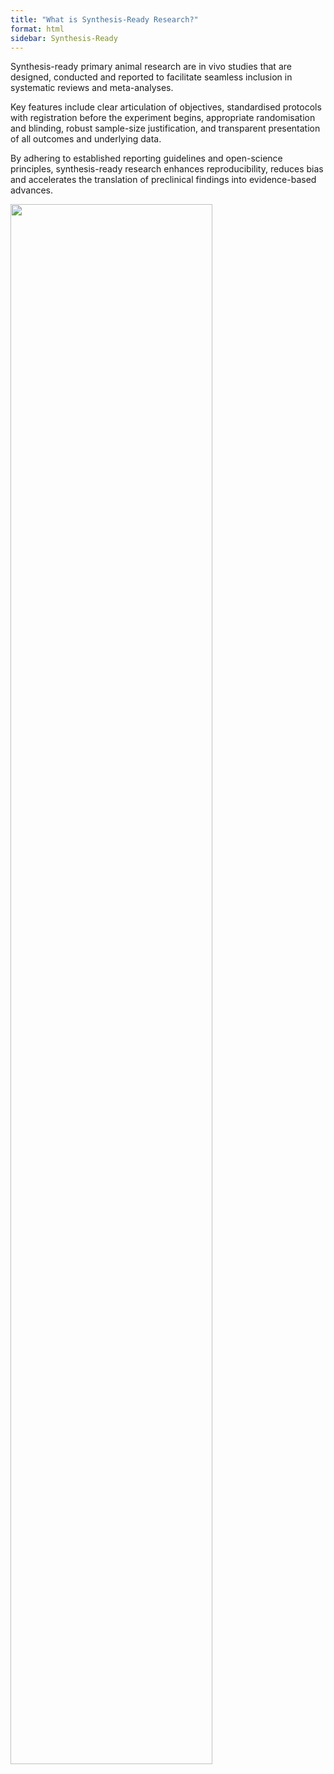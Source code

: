 ```yaml
---
title: "What is Synthesis-Ready Research?"
format: html
sidebar: Synthesis-Ready
---
```



Synthesis-ready primary animal research are in vivo studies that are designed, conducted and reported to facilitate seamless inclusion in systematic reviews and meta-analyses. 

Key features include clear articulation of objectives, standardised protocols with registration before the experiment begins, appropriate randomisation and blinding, robust sample-size justification, and transparent presentation of all outcomes and underlying data. 

By adhering to established reporting guidelines and open-science principles, synthesis-ready research enhances reproducibility, reduces bias and accelerates the translation of preclinical findings into evidence-based advances.


![](/images/COReS_community.jpg){width=80% fig-align="center"}

